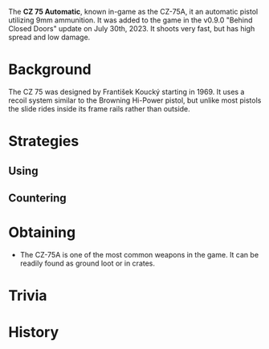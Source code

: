 The **CZ 75 Automatic**, known in-game as the CZ-75A, it an automatic pistol utilizing 9mm ammunition. It was added to the game in the v0.9.0 "Behind Closed Doors" update on July 30th, 2023. It shoots very fast, but has high spread and low damage.

# Background 
The CZ 75 was designed by František Koucký starting in 1969. It uses a recoil system similar to the Browning Hi-Power pistol, but unlike most pistols the slide rides inside its frame rails rather than outside.

# Strategies
## Using

## Countering

# Obtaining
- The CZ-75A is one of the most common weapons in the game. It can be readily found as ground loot or in crates.

# Trivia

# History
